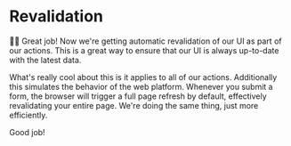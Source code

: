# Revalidation

<EpicVideo url="https://www.epicreact.dev/workshops/react-server-components/revalidation/solution" />

👨‍💼 Great job! Now we're getting automatic revalidation of our UI as part of our
actions. This is a great way to ensure that our UI is always up-to-date with the
latest data.

What's really cool about this is it applies to all of our actions. Additionally
this simulates the behavior of the web platform. Whenever you submit a form, the
browser will trigger a full page refresh by default, effectively revalidating
your entire page. We're doing the same thing, just more efficiently.

Good job!
